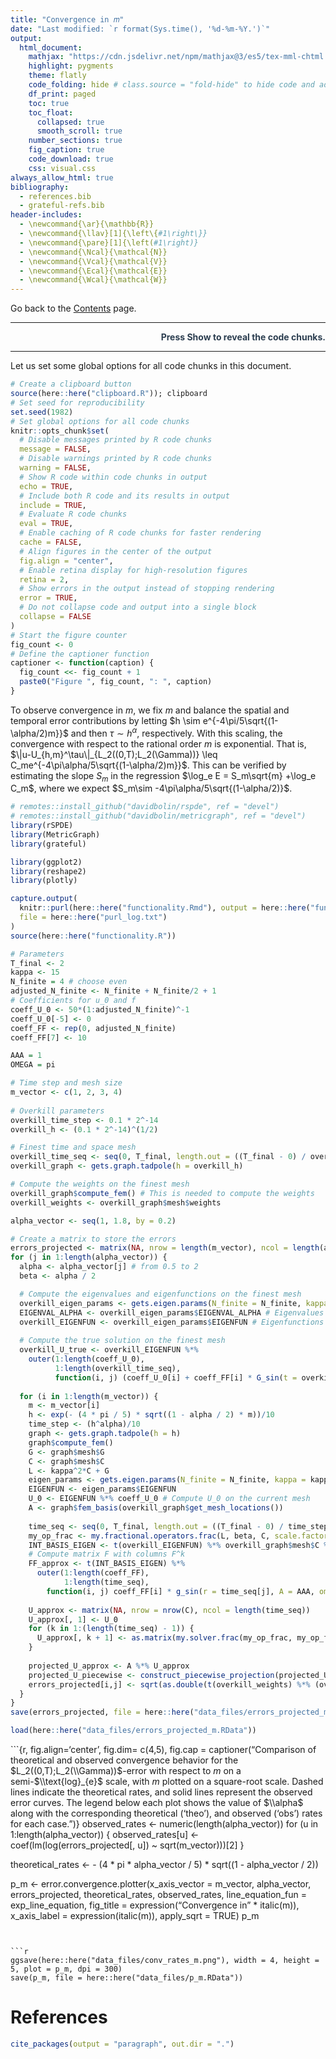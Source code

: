 ```yaml
---
title: "Convergence in 𝑚"
date: "Last modified: `r format(Sys.time(), '%d-%m-%Y.')`"
output:
  html_document:
    mathjax: "https://cdn.jsdelivr.net/npm/mathjax@3/es5/tex-mml-chtml.js"
    highlight: pygments
    theme: flatly
    code_folding: hide # class.source = "fold-hide" to hide code and add a button to show it
    df_print: paged
    toc: true
    toc_float:
      collapsed: true
      smooth_scroll: true
    number_sections: true
    fig_caption: true
    code_download: true
    css: visual.css
always_allow_html: true
bibliography: 
  - references.bib
  - grateful-refs.bib
header-includes:
  - \newcommand{\ar}{\mathbb{R}}
  - \newcommand{\llav}[1]{\left\{#1\right\}}
  - \newcommand{\pare}[1]{\left(#1\right)}
  - \newcommand{\Ncal}{\mathcal{N}}
  - \newcommand{\Vcal}{\mathcal{V}}
  - \newcommand{\Ecal}{\mathcal{E}}
  - \newcommand{\Wcal}{\mathcal{W}}
---
```


Go back to the [Contents](about.html) page.

<div style="color: #2c3e50; text-align: right;">
********  
<strong>Press Show to reveal the code chunks.</strong>  

********
</div>


Let us set some global options for all code chunks in this document.


```r
# Create a clipboard button
source(here::here("clipboard.R")); clipboard
# Set seed for reproducibility
set.seed(1982) 
# Set global options for all code chunks
knitr::opts_chunk$set(
  # Disable messages printed by R code chunks
  message = FALSE,    
  # Disable warnings printed by R code chunks
  warning = FALSE,    
  # Show R code within code chunks in output
  echo = TRUE,        
  # Include both R code and its results in output
  include = TRUE,     
  # Evaluate R code chunks
  eval = TRUE,       
  # Enable caching of R code chunks for faster rendering
  cache = FALSE,      
  # Align figures in the center of the output
  fig.align = "center",
  # Enable retina display for high-resolution figures
  retina = 2,
  # Show errors in the output instead of stopping rendering
  error = TRUE,
  # Do not collapse code and output into a single block
  collapse = FALSE
)
# Start the figure counter
fig_count <- 0
# Define the captioner function
captioner <- function(caption) {
  fig_count <<- fig_count + 1
  paste0("Figure ", fig_count, ": ", caption)
}
```


::: {.custom-box}
To observe convergence in $m$, we fix $m$ and balance the spatial and temporal error contributions by letting  $h \sim e^{-4\pi/5\sqrt{(1-\alpha/2)m}}$ and then $\tau \sim h^{\alpha}$, respectively. With this scaling, the convergence with respect to the rational order $m$ is exponential. That is, $\|u-U_{h,m}^\tau\|_{L_2((0,T);L_2(\Gamma))} \leq C_me^{-4\pi\alpha/5\sqrt{(1-\alpha/2)m}}$. This can be verified by estimating the slope $S_m$ in the regression $\log_e E = S_m\sqrt{m} +\log_e C_m$, where we expect $S_m\sim -4\pi\alpha/5\sqrt{(1-\alpha/2)}$.
:::


```r
# remotes::install_github("davidbolin/rspde", ref = "devel")
# remotes::install_github("davidbolin/metricgraph", ref = "devel")
library(rSPDE)
library(MetricGraph)
library(grateful)

library(ggplot2)
library(reshape2)
library(plotly)
```



```r
capture.output(
  knitr::purl(here::here("functionality.Rmd"), output = here::here("functionality.R")),
  file = here::here("purl_log.txt")
)
source(here::here("functionality.R"))
```



```r
# Parameters
T_final <- 2
kappa <- 15
N_finite = 4 # choose even
adjusted_N_finite <- N_finite + N_finite/2 + 1
# Coefficients for u_0 and f
coeff_U_0 <- 50*(1:adjusted_N_finite)^-1
coeff_U_0[-5] <- 0
coeff_FF <- rep(0, adjusted_N_finite)
coeff_FF[7] <- 10

AAA = 1
OMEGA = pi

# Time step and mesh size
m_vector <- c(1, 2, 3, 4)
    
# Overkill parameters
overkill_time_step <- 0.1 * 2^-14
overkill_h <- (0.1 * 2^-14)^(1/2)

# Finest time and space mesh
overkill_time_seq <- seq(0, T_final, length.out = ((T_final - 0) / overkill_time_step + 1))
overkill_graph <- gets.graph.tadpole(h = overkill_h)

# Compute the weights on the finest mesh
overkill_graph$compute_fem() # This is needed to compute the weights
overkill_weights <- overkill_graph$mesh$weights

alpha_vector <- seq(1, 1.8, by = 0.2)
```


```r
# Create a matrix to store the errors
errors_projected <- matrix(NA, nrow = length(m_vector), ncol = length(alpha_vector))
for (j in 1:length(alpha_vector)) {
  alpha <- alpha_vector[j] # from 0.5 to 2
  beta <- alpha / 2

  # Compute the eigenvalues and eigenfunctions on the finest mesh
  overkill_eigen_params <- gets.eigen.params(N_finite = N_finite, kappa = kappa, alpha = alpha, graph = overkill_graph)
  EIGENVAL_ALPHA <- overkill_eigen_params$EIGENVAL_ALPHA # Eigenvalues (they are independent of the meshes)
  overkill_EIGENFUN <- overkill_eigen_params$EIGENFUN # Eigenfunctions on the finest mesh
  
  # Compute the true solution on the finest mesh
  overkill_U_true <- overkill_EIGENFUN %*% 
    outer(1:length(coeff_U_0), 
          1:length(overkill_time_seq), 
          function(i, j) (coeff_U_0[i] + coeff_FF[i] * G_sin(t = overkill_time_seq[j], A = AAA, lambda_j_alpha_half = EIGENVAL_ALPHA[i], omega = OMEGA)) * exp(-EIGENVAL_ALPHA[i] * overkill_time_seq[j]))
  
  for (i in 1:length(m_vector)) {
    m <- m_vector[i]
    h <- exp(- (4 * pi / 5) * sqrt((1 - alpha / 2) * m))/10
    time_step <- (h^alpha)/10
    graph <- gets.graph.tadpole(h = h)
    graph$compute_fem()
    G <- graph$mesh$G
    C <- graph$mesh$C
    L <- kappa^2*C + G
    eigen_params <- gets.eigen.params(N_finite = N_finite, kappa = kappa, alpha = alpha, graph = graph)
    EIGENFUN <- eigen_params$EIGENFUN
    U_0 <- EIGENFUN %*% coeff_U_0 # Compute U_0 on the current mesh
    A <- graph$fem_basis(overkill_graph$get_mesh_locations())
  
    time_seq <- seq(0, T_final, length.out = ((T_final - 0) / time_step + 1))
    my_op_frac <- my.fractional.operators.frac(L, beta, C, scale.factor = kappa^2, m = m, time_step)
    INT_BASIS_EIGEN <- t(overkill_EIGENFUN) %*% overkill_graph$mesh$C %*% A
    # Compute matrix F with columns F^k
    FF_approx <- t(INT_BASIS_EIGEN) %*% 
      outer(1:length(coeff_FF), 
            1:length(time_seq), 
        function(i, j) coeff_FF[i] * g_sin(r = time_seq[j], A = AAA, omega = OMEGA))
    
    U_approx <- matrix(NA, nrow = nrow(C), ncol = length(time_seq))
    U_approx[, 1] <- U_0
    for (k in 1:(length(time_seq) - 1)) {
      U_approx[, k + 1] <- as.matrix(my.solver.frac(my_op_frac, my_op_frac$C %*% U_approx[, k] + time_step * FF_approx[, k + 1]))
    }
    
    projected_U_approx <- A %*% U_approx
    projected_U_piecewise <- construct_piecewise_projection(projected_U_approx, time_seq, overkill_time_seq)
    errors_projected[i,j] <- sqrt(as.double(t(overkill_weights) %*% (overkill_U_true - projected_U_piecewise)^2 %*% rep(overkill_time_step, length(overkill_time_seq))))
  }
}
save(errors_projected, file = here::here("data_files/errors_projected_m.RData"))
```


```r
load(here::here("data_files/errors_projected_m.RData"))
```


```{r, fig.align='center', fig.dim= c(4,5), fig.cap = captioner("Comparison of theoretical and observed convergence behavior for the $L_2((0,T);L_2(\\Gamma))$-error with respect to $m$ on a semi-$\\text{log}_{e}$ scale, with $m$ plotted on a square-root scale. Dashed lines indicate the theoretical rates, and solid lines represent the observed error curves. The legend below each plot shows the value of $\\alpha$ along with the corresponding theoretical ('theo'), and observed ('obs') rates for each case.")}
observed_rates <- numeric(length(alpha_vector))
for (u in 1:length(alpha_vector)) {
  observed_rates[u] <- coef(lm(log(errors_projected[, u]) ~ sqrt(m_vector)))[2]
}

theoretical_rates <- - (4 * pi * alpha_vector / 5) * sqrt((1 - alpha_vector / 2))

p_m <- error.convergence.plotter(x_axis_vector = m_vector, 
                                 alpha_vector, 
                                 errors_projected, 
                                 theoretical_rates, 
                                 observed_rates,
                                 line_equation_fun = exp_line_equation,
                                 fig_title = expression("Convergence in " * italic(m)),
                                 x_axis_label = expression(italic(m)),
                                 apply_sqrt = TRUE)
p_m
```


```r
ggsave(here::here("data_files/conv_rates_m.png"), width = 4, height = 5, plot = p_m, dpi = 300)
save(p_m, file = here::here("data_files/p_m.RData"))
```


# References

```r
cite_packages(output = "paragraph", out.dir = ".")
```
